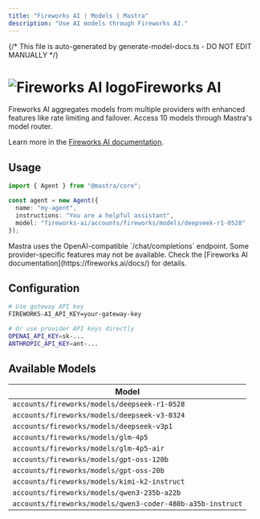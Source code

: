 ```yaml
---
title: "Fireworks AI | Models | Mastra"  
description: "Use AI models through Fireworks AI."
---
```


{/* This file is auto-generated by generate-model-docs.ts - DO NOT EDIT MANUALLY */}


# <img src="https://models.dev/logos/fireworks-ai.svg" alt="Fireworks AI logo" className="inline w-8 h-8 mr-2 align-middle dark:invert dark:brightness-0 dark:contrast-200" />Fireworks AI

Fireworks AI aggregates models from multiple providers with enhanced features like rate limiting and failover. Access 10 models through Mastra's model router.

Learn more in the [Fireworks AI documentation](https://fireworks.ai/docs/).

## Usage

```typescript
import { Agent } from "@mastra/core";

const agent = new Agent({
  name: "my-agent",
  instructions: "You are a helpful assistant",
  model: "fireworks-ai/accounts/fireworks/models/deepseek-r1-0528"
});
```

<Callout type="info">
Mastra uses the OpenAI-compatible `/chat/completions` endpoint. Some provider-specific features may not be available. Check the [Fireworks AI documentation](https://fireworks.ai/docs/) for details.
</Callout>

## Configuration

```bash
# Use gateway API key
FIREWORKS-AI_API_KEY=your-gateway-key

# Or use provider API keys directly  
OPENAI_API_KEY=sk-...
ANTHROPIC_API_KEY=ant-...
```


## Available Models

| Model |
|-------|
| `accounts/fireworks/models/deepseek-r1-0528` |
| `accounts/fireworks/models/deepseek-v3-0324` |
| `accounts/fireworks/models/deepseek-v3p1` |
| `accounts/fireworks/models/glm-4p5` |
| `accounts/fireworks/models/glm-4p5-air` |
| `accounts/fireworks/models/gpt-oss-120b` |
| `accounts/fireworks/models/gpt-oss-20b` |
| `accounts/fireworks/models/kimi-k2-instruct` |
| `accounts/fireworks/models/qwen3-235b-a22b` |
| `accounts/fireworks/models/qwen3-coder-480b-a35b-instruct` |

